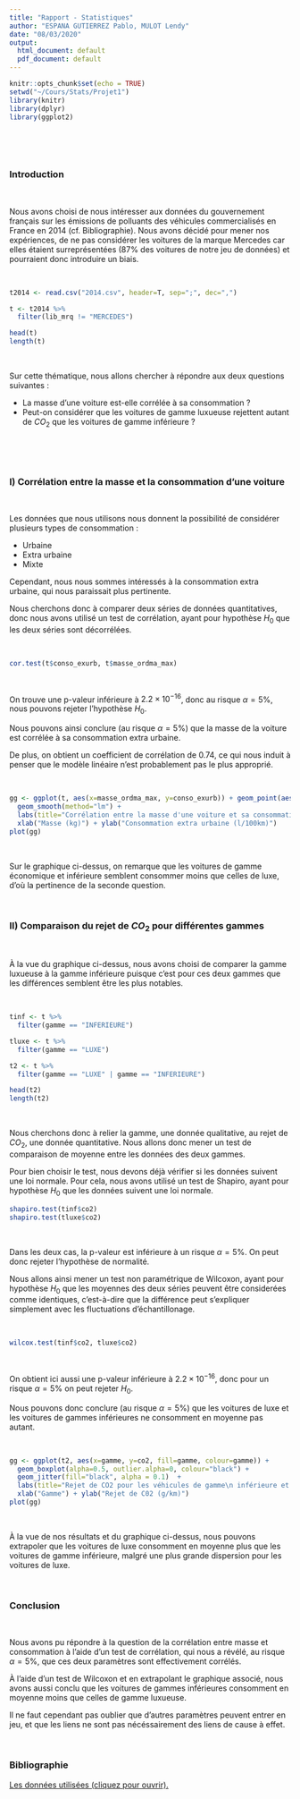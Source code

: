 ```yaml
---
title: "Rapport - Statistiques"
author: "ESPANA GUTIERREZ Pablo, MULOT Lendy"
date: "08/03/2020"
output:
  html_document: default
  pdf_document: default
---
```

  
  
  
```r
knitr::opts_chunk$set(echo = TRUE)
setwd("~/Cours/Stats/Projet1")
library(knitr)
library(dplyr)
library(ggplot2)
```

&nbsp;

&nbsp;

### Introduction

&nbsp;

Nous avons choisi de nous intéresser aux données du gouvernement français sur les émissions de polluants des véhicules commercialisés en France en 2014 (cf. Bibliographie). Nous avons décidé pour mener nos expériences, de ne pas considérer les voitures de la marque Mercedes car elles étaient surreprésentées (87% des voitures de notre jeu de données) et pourraient donc introduire un biais. 

&nbsp;

```r
t2014 <- read.csv("2014.csv", header=T, sep=";", dec=",")

t <- t2014 %>%
  filter(lib_mrq != "MERCEDES")

head(t)
length(t)
```

&nbsp;

Sur cette thématique, nous allons chercher à répondre aux deux questions suivantes :

* La masse d'une voiture est-elle corrélée à sa consommation ?
* Peut-on considérer que les voitures de gamme luxueuse rejettent autant de $CO_2$ que les voitures de gamme inférieure ?

&nbsp;

&nbsp;

### I) Corrélation entre la masse et la consommation d'une voiture

&nbsp;

Les données que nous utilisons nous donnent la possibilité de considérer plusieurs types de consommation : 

* Urbaine
* Extra urbaine
* Mixte

Cependant, nous nous sommes intéressés à la consommation extra urbaine, qui nous paraissait plus pertinente. 

Nous cherchons donc à comparer deux séries de données quantitatives, donc nous avons utilisé un test de corrélation, ayant pour hypothèse $H_0$ que les deux séries sont décorrélées.

&nbsp;


```r
cor.test(t$conso_exurb, t$masse_ordma_max)
```

&nbsp;

On trouve une p-valeur inférieure à $2.2 \times 10^{-16}$, donc au risque $\alpha = 5\%$, nous pouvons rejeter l'hypothèse $H_0$.

Nous pouvons ainsi conclure (au risque $\alpha = 5\%$) que la masse de la voiture est corrélée à sa consommation extra urbaine.

De plus, on obtient un coefficient de corrélation de 0.74, ce qui nous induit à penser que le modèle linéaire n'est probablement pas le plus approprié.

&nbsp;

```r
gg <- ggplot(t, aes(x=masse_ordma_max, y=conso_exurb)) + geom_point(aes(col=gamme)) +
  geom_smooth(method="lm") +
  labs(title="Corrélation entre la masse d'une voiture et sa consommation extra urbaine") +
  xlab("Masse (kg)") + ylab("Consommation extra urbaine (l/100km)") 
plot(gg)

```

&nbsp;

Sur le graphique ci-dessus, on remarque que les voitures de gamme économique et inférieure semblent consommer moins que celles de luxe, d'où la pertinence de la seconde question.

&nbsp;

### II) Comparaison du rejet de $CO_2$ pour différentes gammes

&nbsp;

À la vue du graphique ci-dessus, nous avons choisi de comparer la gamme luxueuse à la gamme inférieure puisque c'est pour ces deux gammes que les différences semblent être les plus notables.

&nbsp;

```r
tinf <- t %>%
  filter(gamme == "INFERIEURE")

tluxe <- t %>%
  filter(gamme == "LUXE")

t2 <- t %>% 
  filter(gamme == "LUXE" | gamme == "INFERIEURE")

head(t2)
length(t2)
```

&nbsp;

Nous cherchons donc à relier la gamme, une donnée qualitative, au rejet de $CO_2$, une donnée quantitative. Nous allons donc mener un test de comparaison de moyenne entre les données des deux gammes.

Pour bien choisir le test, nous devons déjà vérifier si les données suivent une loi normale. Pour cela, nous avons utilisé un test de Shapiro, ayant pour hypothèse $H_0$ que les données suivent une loi normale.

```r
shapiro.test(tinf$co2)
shapiro.test(tluxe$co2)
```

&nbsp;

Dans les deux cas, la p-valeur est inférieure à un risque $\alpha = 5\%$. On peut donc rejeter l'hypothèse de normalité.

Nous allons ainsi mener un test non paramétrique de Wilcoxon, ayant pour hypothèse $H_0$ que les moyennes des deux séries peuvent être considerées comme identiques, c'est-à-dire que la différence peut s'expliquer simplement avec les fluctuations d'échantillonage.

&nbsp;

```r
wilcox.test(tinf$co2, tluxe$co2)
```

&nbsp;

On obtient ici aussi une p-valeur inférieure à $2.2 \times 10^{-16}$, donc pour un risque $\alpha = 5\%$ on peut rejeter $H_0$.

Nous pouvons donc conclure (au risque $\alpha = 5\%$) que les voitures de luxe et les voitures de gammes inférieures ne consomment en moyenne pas autant.

&nbsp;

```r
gg <- ggplot(t2, aes(x=gamme, y=co2, fill=gamme, colour=gamme)) +
  geom_boxplot(alpha=0.5, outlier.alpha=0, colour="black") +
  geom_jitter(fill="black", alpha = 0.1)  +
  labs(title="Rejet de CO2 pour les véhicules de gamme\n inférieure et de gamme luxueuse") +
  xlab("Gamme") + ylab("Rejet de C02 (g/km)")
plot(gg)
```

&nbsp;

À la vue de nos résultats et du graphique ci-dessus, nous pouvons extrapoler que les voitures de luxe consomment en moyenne plus que les voitures de gamme inférieure, malgré une plus grande dispersion pour les voitures de luxe.

&nbsp;

### Conclusion

&nbsp;

Nous avons pu répondre à la question de la corrélation entre masse et consommation à l'aide d'un test de corrélation, qui nous a révélé, au risque $\alpha = 5\%$, que ces deux paramètres sont effectivement corrélés.

À l'aide d'un test de Wilcoxon et en extrapolant le graphique associé, nous avons aussi conclu que les voitures de gammes inférieures consomment en moyenne moins que celles de gamme luxueuse.

Il ne faut cependant pas oublier que d'autres paramètres peuvent entrer en jeu, et que les liens ne sont pas nécéssairement des liens de cause à effet.

&nbsp;

### Bibliographie

[Les données utilisées (cliquez pour ouvrir).](https://www.data.gouv.fr/fr/datasets/emissions-de-co2-et-de-polluants-des-vehicules-commercialises-en-france/)
